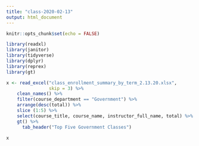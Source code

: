 ```yaml
---
title: "class-2020-02-13"
output: html_document
---
```


```r
knitr::opts_chunk$set(echo = FALSE)

library(readxl)
library(janitor)
library(tidyverse)
library(dplyr)
library(reprex)
library(gt)
```
```r

x <- read_excel("class_enrollment_summary_by_term_2.13.20.xlsx", 
                skip = 3) %>%
    clean_names() %>%
    filter(course_department == "Government") %>%
    arrange(desc(total)) %>%
    slice (1:5) %>%
    select(course_title, course_name, instructor_full_name, total) %>%
    gt() %>%
      tab_header("Top Five Government Classes")

x
```

